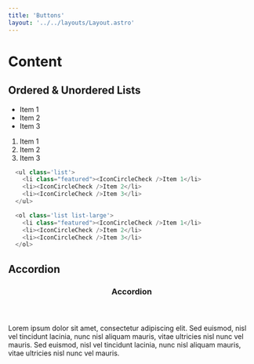 ```yaml
---
title: 'Buttons'
layout: '../../layouts/Layout.astro'
---
```



# Content

## Ordered & Unordered Lists

<div class='component-preview flex-col'>
  <ul class='list'>
    <li class="featured"><IconCircleCheck />Item 1</li>
    <li><IconCircleCheck />Item 2</li>
    <li><IconCircleCheck />Item 3</li>
  </ul>

  <ol class='list list-large'>
    <li class="featured"><IconCircleCheck />Item 1</li>
    <li><IconCircleCheck />Item 2</li>
    <li><IconCircleCheck />Item 3</li>
  </ol>
</div>

```js
  <ul class='list'>
    <li class="featured"><IconCircleCheck />Item 1</li>
    <li><IconCircleCheck />Item 2</li>
    <li><IconCircleCheck />Item 3</li>
  </ul>

  <ol class='list list-large'>
    <li class="featured"><IconCircleCheck />Item 1</li>
    <li><IconCircleCheck />Item 2</li>
    <li><IconCircleCheck />Item 3</li>
  </ol>
```

## Accordion

<div class='component-preview'>
  <div class='accordion'>
    <header>
      <h3>Accordion</h3>
      <IconChevronDown />
    </header>
    <div class='accordion-body'>
      <p>
        Lorem ipsum dolor sit amet, consectetur adipiscing elit. Sed euismod,
        nisl vel tincidunt lacinia, nunc nisl aliquam mauris, vitae ultricies
        nisl nunc vel mauris. Sed euismod, nisl vel tincidunt lacinia, nunc nisl
        aliquam mauris, vitae ultricies nisl nunc vel mauris.
      </p>
    </div>
  </div>
</div>
